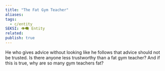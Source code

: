 ```yaml
---
title: "The Fat Gym Teacher"
aliases: 
tags:
  - c/entity
SEKSI: 👁️‍🗨️ Entity
related:
publish: true
---
```



He who gives advice without looking like he follows that advice should not be trusted. Is there anyone less trustworthy than a fat gym teacher? And if this is true, why are so many gym teachers fat?
